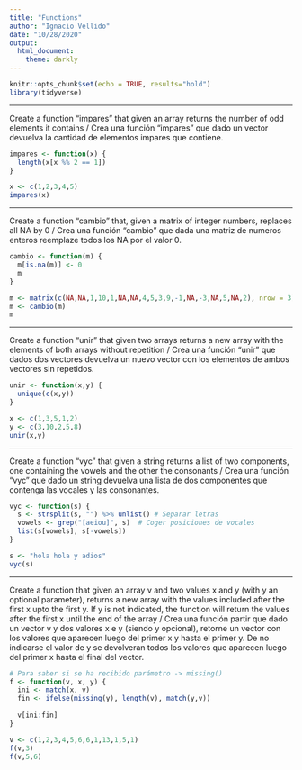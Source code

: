 ```yaml
---
title: "Functions"
author: "Ignacio Vellido"
date: "10/28/2020"
output:
  html_document:
    theme: darkly
---
```


```r
knitr::opts_chunk$set(echo = TRUE, results="hold")
library(tidyverse)
```

---

Create a function "impares" that given an array returns the number of odd elements it contains / Crea una función "impares" que dado un vector devuelva la cantidad de elementos impares que contiene.

```r
impares <- function(x) {
  length(x[x %% 2 == 1])
}

x <- c(1,2,3,4,5)
impares(x)
```

---

Create a function "cambio" that, given a matrix of integer numbers, replaces all NA by 0 / Crea una función "cambio" que dada una matriz de numeros enteros reemplaze todos los NA por el valor 0.

```r
cambio <- function(m) {
  m[is.na(m)] <- 0
  m
}

m <- matrix(c(NA,NA,1,10,1,NA,NA,4,5,3,9,-1,NA,-3,NA,5,NA,2), nrow = 3)
m <- cambio(m)
m
```

---

Create a function "unir" that given two arrays returns a new array with the elements of both arrays without repetition / Crea una función "unir" que dados dos vectores devuelva un nuevo vector con los elementos de ambos vectores sin repetidos.

```r
unir <- function(x,y) {
  unique(c(x,y))
}

x <- c(1,3,5,1,2)
y <- c(3,10,2,5,8)
unir(x,y)
```

---

Create a function "vyc" that given a string returns a list of two components, one containing the vowels and the other the consonants / Crea una función "vyc" que dado un string devuelva una lista de dos componentes que contenga las vocales y las consonantes.

```r
vyc <- function(s) {
  s <- strsplit(s, "") %>% unlist() # Separar letras
  vowels <- grep("[aeiou]", s)  # Coger posiciones de vocales
  list(s[vowels], s[-vowels])
}

s <- "hola hola y adios"
vyc(s)
```

---

Create a function that given an array v and two values x and y (with y an optional parameter), returns a new array with the values included after the first x upto the first y. If y is not indicated, the function will return the values after the first x until the end of the array / Crea una función partir que dado un vector v y dos valores x e y (siendo y opcional), retorne un vector con los valores que aparecen luego del primer x y hasta el primer y. De no indicarse el valor de y se devolveran todos los valores que aparecen luego del primer x hasta el final del vector.

```r
# Para saber si se ha recibido parámetro -> missing()
f <- function(v, x, y) {
  ini <- match(x, v)
  fin <- ifelse(missing(y), length(v), match(y,v))
  
  v[ini:fin]
}

v <- c(1,2,3,4,5,6,6,1,13,1,5,1)
f(v,3)
f(v,5,6)
```